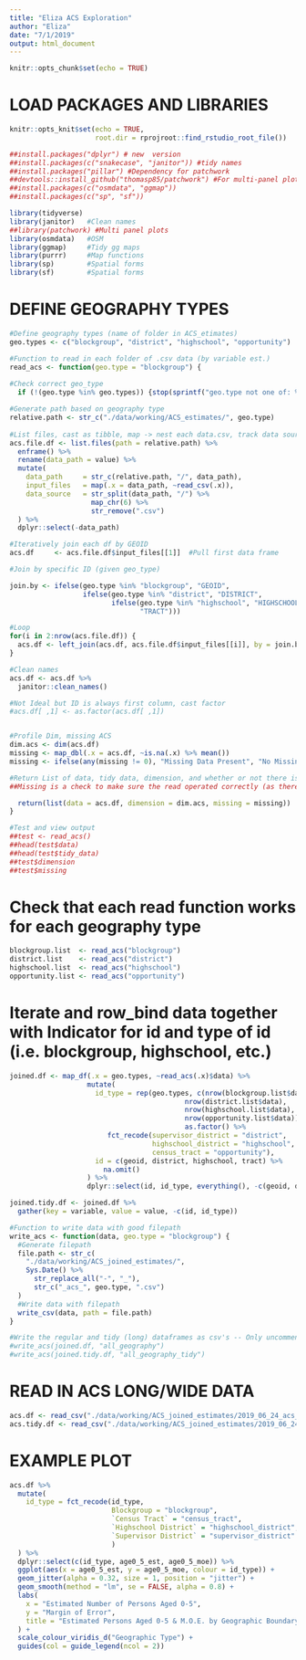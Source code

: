 ```yaml
---
title: "Eliza ACS Exploration"
author: "Eliza"
date: "7/1/2019"
output: html_document
---
```


```r
knitr::opts_chunk$set(echo = TRUE)
```

# LOAD PACKAGES AND LIBRARIES 
```r
knitr::opts_knit$set(echo = TRUE,
                     root.dir = rprojroot::find_rstudio_root_file())

##install.packages("dplyr") # new  version
##install.packages(c("snakecase", "janitor")) #tidy names
##install.packages("pillar") #Dependency for patchwork
##devtools::install_github("thomasp85/patchwork") #For multi-panel plots
##install.packages(c("osmdata", "ggmap"))
##install.packages(c("sp", "sf"))

library(tidyverse) 
library(janitor)   #Clean names
##library(patchwork) #Multi panel plots
library(osmdata)   #OSM
library(ggmap)     #Tidy gg maps
library(purrr)     #Map functions
library(sp)        #Spatial forms
library(sf)        #Spatial forms
```

# DEFINE GEOGRAPHY TYPES
```r
#Define geography types (name of folder in ACS_etimates)
geo.types <- c("blockgroup", "district", "highschool", "opportunity")

#Function to read in each folder of .csv data (by variable est.)
read_acs <- function(geo.type = "blockgroup") {
  
#Check correct geo_type
  if (!(geo.type %in% geo.types)) {stop(sprintf("geo.type not one of: %s", str_c(geo.types, collapse = ", ")))}

#Generate path based on geography type
relative.path <- str_c("./data/working/ACS_estimates/", geo.type)
  
#List files, cast as tibble, map -> nest each data.csv, track data source
acs.file.df <- list.files(path = relative.path) %>%
  enframe() %>%
  rename(data_path = value) %>%
  mutate(
    data_path     = str_c(relative.path, "/", data_path),
    input_files   = map(.x = data_path, ~read_csv(.x)),
    data_source   = str_split(data_path, "/") %>% 
                    map_chr(6) %>%
                    str_remove(".csv")
  ) %>%
  dplyr::select(-data_path)

#Iteratively join each df by GEOID
acs.df     <- acs.file.df$input_files[[1]]  #Pull first data frame

#Join by specific ID (given geo_type)

join.by <- ifelse(geo.type %in% "blockgroup", "GEOID",
                  ifelse(geo.type %in% "district", "DISTRICT",
                         ifelse(geo.type %in% "highschool", "HIGHSCHOOL",
                                "TRACT")))

#Loop
for(i in 2:nrow(acs.file.df)) {
  acs.df <- left_join(acs.df, acs.file.df$input_files[[i]], by = join.by) 
}

#Clean names
acs.df <- acs.df %>%
  janitor::clean_names()

#Not Ideal but ID is always first column, cast factor
#acs.df[ ,1] <- as.factor(acs.df[ ,1])


#Profile Dim, missing ACS 
dim.acs <- dim(acs.df)
missing <- map_dbl(.x = acs.df, ~is.na(.x) %>% mean())
missing <- ifelse(any(missing != 0), "Missing Data Present", "No Missing Data")

#Return List of data, tidy data, dimension, and whether or not there is missing data
##Missing is a check to make sure the read operated correctly (as there is none)

  return(list(data = acs.df, dimension = dim.acs, missing = missing))
}

#Test and view output
##test <- read_acs()
##head(test$data)
##head(test$tidy_data)
##test$dimension  
##test$missing 
```

# Check that each read function works for each geography type
```r
blockgroup.list  <- read_acs("blockgroup")
district.list    <- read_acs("district")
highschool.list  <- read_acs("highschool")
opportunity.list <- read_acs("opportunity")
```

# Iterate and row_bind data together with Indicator for id and type of id (i.e. blockgroup, highschool, etc.)
```r
joined.df <- map_df(.x = geo.types, ~read_acs(.x)$data) %>%
                   mutate(
                     id_type = rep(geo.types, c(nrow(blockgroup.list$data),
                                           nrow(district.list$data), 
                                           nrow(highschool.list$data), 
                                           nrow(opportunity.list$data))) %>%
                                           as.factor() %>%
                        fct_recode(supervisor_district = "district",
                                   highschool_district = "highschool",
                                   census_tract = "opportunity"),
                     id = c(geoid, district, highschool, tract) %>%
                       na.omit()
                   ) %>%
                   dplyr::select(id, id_type, everything(), -c(geoid, district, tract, highschool))

joined.tidy.df <- joined.df %>% 
  gather(key = variable, value = value, -c(id, id_type))

#Function to write data with good filepath
write_acs <- function(data, geo.type = "blockgroup") {
  #Generate filepath
  file.path <- str_c(
    "./data/working/ACS_joined_estimates/",
    Sys.Date() %>%
      str_replace_all("-", "_"),
      str_c("_acs_", geo.type, ".csv")
  )
  #Write data with filepath
  write_csv(data, path = file.path)
}

#Write the regular and tidy (long) dataframes as csv's -- Only uncomment if you want to overwrite existing data
#write_acs(joined.df, "all_geography")
#write_acs(joined.tidy.df, "all_geography_tidy")
```

# READ IN ACS LONG/WIDE DATA
```r
acs.df <- read_csv("./data/working/ACS_joined_estimates/2019_06_24_acs_all_geography.csv")
acs.tidy.df <- read_csv("./data/working/ACS_joined_estimates/2019_06_24_acs_all_geography_tidy.csv")
```

# EXAMPLE PLOT 
```r
acs.df %>%
  mutate(
    id_type = fct_recode(id_type, 
                         Blockgroup = "blockgroup",
                         `Census Tract` = "census_tract",
                         `Highschool District` = "highschool_district",
                         `Supervisor District` = "supervisor_district"
                         ) 
  ) %>%
  dplyr::select(c(id_type, age0_5_est, age0_5_moe)) %>%
  ggplot(aes(x = age0_5_est, y = age0_5_moe, colour = id_type)) +
  geom_jitter(alpha = 0.32, size = 1, position = "jitter") +
  geom_smooth(method = "lm", se = FALSE, alpha = 0.8) +
  labs(
    x = "Estimated Number of Persons Aged 0-5",
    y = "Margin of Error",
    title = "Estimated Persons Aged 0-5 & M.O.E. by Geographic Boundary"
  ) +
  scale_colour_viridis_d("Geographic Type") + 
  guides(col = guide_legend(ncol = 2))
```

